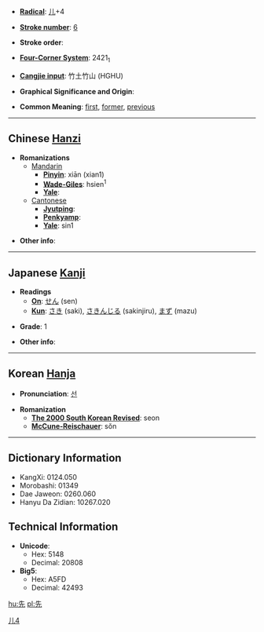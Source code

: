 * '''[[Wiktionary:Chinese radical index| Radical]]''': [[Wiktionary:Chinese radical index 儿|儿]]+4

* '''[[Wiktionary:Chinese total strokes index|Stroke number]]''': [[Wiktionary:Chinese total strokes index 6|6]]

* '''Stroke order''': 

* '''[[Wiktionary:Chinese four corner index|Four-Corner System]]''': 2421<sub>1</sub>

* '''[[Wiktionary:Chinese Cangjie index|Cangjie input]]''': 竹土竹山 (HGHU)

* '''Graphical Significance and Origin''': 

* '''Common Meaning''': [[first]], [[former]], [[previous]]

----

== Chinese [[Hanzi]] ==

* '''Romanizations'''
** [[Mandarin]]
*** '''[[Pinyin]]''': xiān (xian1)
*** '''[[Wade-Giles]]''': hsien<sup>1</sup>
*** '''[[Yale]]''': 
**[[Cantonese]]
***'''[[Jyutping]]''':
***'''[[Penkyamp]]''': 
***'''[[Yale]]''': sin1

* '''Other info''': 

----

== Japanese [[Kanji]] ==

* '''Readings'''
** '''[[On]]''': [[せん]] (sen)
** '''[[Kun]]''': [[さき]] (saki), [[さきんじる]] (sakinjiru), [[まず]] (mazu)

* '''Grade''': 1 [[Category:Grade 1 kanji|儿4]]

* '''Other info''':  

----

== Korean [[Hanja]] ==

* '''Pronunciation''': [[선]]

* '''Romanization'''
** '''[[The 2000 South Korean Revised Romanization|The 2000 South Korean Revised]]''': seon
** '''[[McCune-Reischauer]]''': sŏn

----

== Dictionary Information ==

* KangXi: 0124.050
* Morobashi: 01349
* Dae Jaweon: 0260.060
* Hanyu Da Zidian: 10267.020

== Technical Information ==

* '''Unicode''':
** Hex: 5148
** Decimal: 20808
* '''Big5''':
** Hex: A5FD
** Decimal: 42493

[[hu:先]]
[[pl:先]]